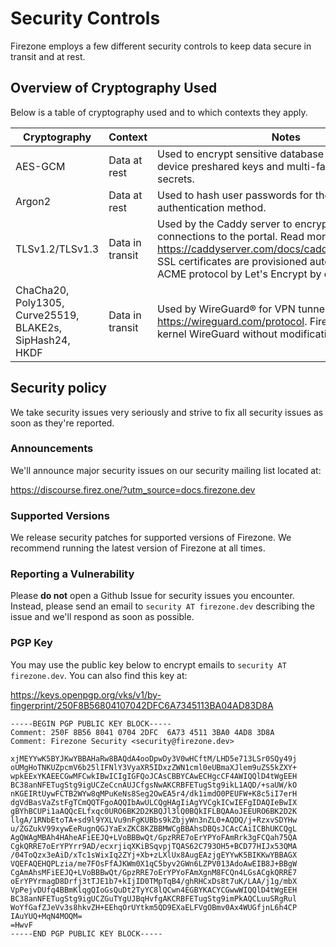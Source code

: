 # Security Controls

Firezone employs a few different security controls to keep data secure in
transit and at rest.

## Overview of Cryptography Used

Below is a table of cryptography used and to which contexts they apply.

| Cryptography                                             | Context         | Notes                                                                                                                                                                                                                                      |
| -------------------------------------------------------- | --------------- | ------------------------------------------------------------------------------------------------------------------------------------------------------------------------------------------------------------------------------------------ |
| AES-GCM                                                  | Data at rest    | Used to encrypt sensitive database fields such as device preshared keys and multi-factor authentication secrets.                                                                                                                           |
| Argon2                                                   | Data at rest    | Used to hash user passwords for the local authentication method.                                                                                                                                                                           |
| TLSv1.2/TLSv1.3                                          | Data in transit | Used by the Caddy server to encrypt HTTP connections to the portal. Read more at https://caddyserver.com/docs/caddyfile/directives/tls. SSL certificates are provisioned automatically with the ACME protocol by Let's Encrypt by default. |
| ChaCha20, Poly1305, Curve25519, BLAKE2s, SipHash24, HKDF | Data in transit | Used by WireGuard® for VPN tunnels. Read more at https://wireguard.com/protocol. Firezone uses Linux kernel WireGuard without modification.                                                                                               |

## Security policy

We take security issues very seriously and strive to fix all security issues as
soon as they're reported.

### Announcements

We'll announce major security issues on our security mailing list located at:

https://discourse.firez.one/?utm_source=docs.firezone.dev

### Supported Versions

We release security patches for supported versions of Firezone. We recommend
running the latest version of Firezone at all times.

### Reporting a Vulnerability

Please **do not** open a Github Issue for security issues you encounter.
Instead, please send an email to `security AT firezone.dev` describing the issue
and we'll respond as soon as possible.

### PGP Key

You may use the public key below to encrypt emails to
`security AT firezone.dev`. You can also find this key at:

https://keys.openpgp.org/vks/v1/by-fingerprint/250F8B56804107042DFC6A7345113BA04AD83D8A

```text
-----BEGIN PGP PUBLIC KEY BLOCK-----
Comment: 250F 8B56 8041 0704 2DFC  6A73 4511 3BA0 4AD8 3D8A
Comment: Firezone Security <security@firezone.dev>

xjMEYYwK5BYJKwYBBAHaRw8BAQdA4ooDpwDy3V0wHCftM/LHD5e713LSr0SQy49j
oUMgHoTNKUZpcmV6b25lIFNlY3VyaXR5IDxzZWN1cml0eUBmaXJlem9uZS5kZXY+
wpkEExYKAEECGwMFCwkIBwICIgIGFQoJCAsCBBYCAwECHgcCF4AWIQQlD4tWgEEH
BC38anNFETugStg9igUCZeCcnAUJCfgsNwAKCRBFETugStg9ikL1AQD/+saUW/kO
nKGEIRtUywFCTB2WYw8qMPuKeNs8Seg2OwEA5r4/dk1imdO0PEUFW+K8c5iI7erH
dgVdBasVaZstFgTCmQQTFgoAQQIbAwULCQgHAgIiAgYVCgkICwIEFgIDAQIeBwIX
gBYhBCUPi1aAQQcELfxqc0URO6BK2D2KBQJl3lQ0BQkIFLBQAAoJEEURO6BK2D2K
llgA/1RNbEtoTA+sd9l9YXLVu9nFgKUBbs9kZbjyWn3nZL0+AQDQ/j+RzxvSDYHw
u/ZGZukV99xywEeRugnQGJYaExZKC8KZBBMWCgBBAhsDBQsJCAcCAiICBhUKCQgL
AgQWAgMBAh4HAheAFiEEJQ+LVoBBBwQt/GpzRRE7oErYPYoFAmRrk3gFCQah75QA
CgkQRRE7oErYPYrr9AD/ecxrjiqXKiBSqvpjTQAS62C793OH5+BCD77HIJx53QMA
/04ToQzx3eAiD/xTc1sWixIq2ZYj+Xb+zLXlUx8AugEAzjgEYYwK5BIKKwYBBAGX
VQEFAQEHQPLzia/me7FOsFfAJKWm0X1qC5byv2GWn6LZPV013AdoAwEIB8J+BBgW
CgAmAhsMFiEEJQ+LVoBBBwQt/GpzRRE7oErYPYoFAmXgnM8FCQn4LGsACgkQRRE7
oErYPYrmagD8Drfj3tTJE1b7+kIjID0TMpTqB4/ghRHCxDs8t7uK/LAA/j1g/mbX
VpPejvDUfq4BBmKlqgQIoGsQuDt2TyYC8lQCwn4EGBYKACYCGwwWIQQlD4tWgEEH
BC38anNFETugStg9igUCZGuTYgUJBqHvfgAKCRBFETugStg9imPkAQCLuuSRgRul
WoYfGafZJeVv3s8hkvZH+EEhqOrUYtkm5QD9EXaELFVgOBmv0Ax4WUGfjnL6h4CP
IAuYUQ+MqN4MOQM=
=HwvF
-----END PGP PUBLIC KEY BLOCK-----
```
